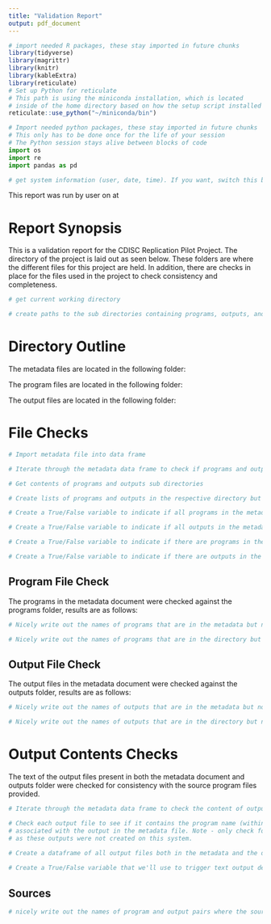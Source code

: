 ```yaml
---
title: "Validation Report"
output: pdf_document
---
```


<!-- README                                                                             -->
<!-- This is the blank template file. We've provided minimal amounts of code and        -->
<!-- only comments to help you through. Use this file if you'd like to do everything    -->
<!-- from scratch - or really, do what you want! If you're new to Python and don't know -->
<!-- where to start, we recommend the validation-report-guided.Rmd file.                -->
<!-- Be sure to look for parts of this file  that state <your code here> and complete   -->
<!-- those sections, but otherwise this document is largely independent.                -->
```r
# import needed R packages, these stay imported in future chunks
library(tidyverse)
library(magrittr)
library(knitr)
library(kableExtra)
library(reticulate)
# Set up Python for reticulate
# This path is using the miniconda installation, which is located
# inside of the home directory based on how the setup script installed it
reticulate::use_python("~/miniconda/bin")
```
```python
# Import needed python packages, these stay imported in future chunks
# This only has to be done once for the life of your session
# The Python session stays alive between blocks of code
import os
import re
import pandas as pd
```

<!-- begin breakout one                                                                       -->
<!-- Goals:                                                                                   -->
<!--  - Report the run date/time and user (R or Python - your preference)                     -->
<!--  - Store the absolute paths to the programs, outputs, and metadata directories in Python -->
<!--  - Report each of these paths inline in bold markdown text                               -->
```r
# get system information (user, date, time). If you want, switch this block to Python

```

<!-- Report the user, date, and time -->
This report was run by user <your code here> on <your code here> at <your code here>

# Report Synopsis
This is a validation report for the CDISC Replication Pilot Project.  The directory of the project is laid out as seen below.  These folders are where the different files for this project are held.  In addition, there are checks in place for the files used in the project to check consistency and completeness.

```python
# get current working directory

# create paths to the sub directories containing programs, outputs, and metadata 

```

# Directory Outline

<!-- Python variables are accessible inside the `py` variable in your R session -->
The metadata files are located in the following folder:  
<your code here>

The program files are located in the following folder: 
<your code here>

The output files are located in the following folder:  
<your code here>

<!-- end breakout one -->

<!-- begin breakout two -->
<!-- Goals:                                                                               -->
<!--  - Gather names of files in the programs and outputs folders                         -->
<!--  - Read in the metadata file metadata/metadata.csv. Review this file and familiarize -->
<!--    yourself with the contents                                                        -->
<!--  - Bidirectionally check the metadata and directories for programs and outputs       -->
<!--  - Create Boolean variables for                                                      -->
<!--    - Any programs missing?                                                           -->
<!--    - Programs in folder not in metadata?                                             -->
<!--    - Any outputs missing?                                                            -->
<!--    - Outputs in folder not in metadata?                                              -->
<!--                       Use one Python code block to do all of this                    -->

# File Checks
```python

# Import metadata file into data frame

# Iterate through the metadata data frame to check if programs and outputs exist 

# Get contents of programs and outputs sub directories

# Create lists of programs and outputs in the respective directory but not in the metadata file

# Create a True/False variable to indicate if all programs in the metadata exist

# Create a True/False variable to indicate if all outputs in the metadata exist

# Create a True/False variable to indicate if there are programs in the directory not in the metadata

# Create a True/False variable to indicate if there are outputs in the directory not in the metadata

```
<!-- end breakout two -->

<!-- begin breakout three -->
<!-- - Use the 4 variables created earlier to output conditional markdown text
<!--   - Some/No programs missing
<!--   - Some/No programs present in folder not in metadata
<!--   - Some/No outputs missing
<!--   - Some/No outputs present in folder not in metadata
<!-- - Create code blocks to output the detailed issues in a nicely presented table -->

## Program File Check

The programs in the metadata document were checked against the programs folder, results are as follows:  
<!-- Use inline R code to write different text depending on whether the programs -->
<!-- were missing from the metadata document                                     -->
<your code here>

<!-- Display this table only if programs are in the metadata but not directory --> 
<!-- Note in eval option in the code block below - you can use variables in your session -->
<!-- to control if the block is evaluated or not. Here, we can control whether or not a  -->
<!-- table is written.                                                                   -->
```r
# Nicely write out the names of programs that are in the metadata but not directory

```  

<!-- Same idea as above, but now we're reporting programs in the folder that weren't in the metadata -->
<your code here>

<!-- Display this table only if programs are in the directory but not metadata --> 
<!-- Set the eval option in the block below -->
```r
# Nicely write out the names of programs that are in the directory but not metadata

```

## Output File Check

<!-- The lines below repeat all of the same checks, but now for the outputs folder -->
The output files in the metadata document were checked against the outputs folder, results are as follows:  

<!-- Use inline R code to write different text depending on whether the outputs  -->
<!-- were missing from the metadata document                                     -->
<your code here>

<!-- Display this table only if outputs are in the metadata but not directory --> 
```r
# Nicely write out the names of outputs that are in the metadata but not directory

```  

<!-- Same idea as above, but now we're reporting outputs in the folder that weren't in the metadata -->
<your code here>

<!-- Display this table only if outputs are in the directory but not metadata --> 
```r
# Nicely write out the names of outputs that are in the directory but not metadata

```

<!-- end breakout three -->

<!-- begin breakout four -->
<!-- - Pass over the metadata data set from before and check if the source file name is in the output file                  -->
<!-- - Create a new data frame of just records where the output is in both the metadata and the outputs directory           -->
<!-- - Create a variables that's True if all the source file names are in their outputs, and false if not                   -->
<!-- - Create a section that dynamically tells us if something is wrong and outputs issues in a nicely presented data frame -->

# Output Contents Checks

The text of the output files present in both the metadata document and outputs folder were checked for consistency with the source program files provided.

<!-- In this block, we're checking the output RTF document to look for a line containing the   -->
<!-- program name that should have created this output document. This is a quick and dirty way -->
<!-- to check if there was a footnote the contained the executing program name.                -->
```python
# Iterate through the metadata data frame to check the content of output files 

# Check each output file to see if it contains the program name (within the programs folder)
# associated with the output in the metadata file. Note - only check for the path program/<filename>
# as these outputs were not created on this system.
   
# Create a dataframe of all output files both in the metadata and the directory

# Create a True/False variable that we'll use to trigger text output depending on if the sources were correct

```
## Sources

<!-- Similar to before, we're writing different text based on whether or not there were any problems with the sources -->
<your code here>

<!-- Display a table of outputs with issues in the source footnotes based on the dataframe created above -->
```r
# nicely write out the names of program and output pairs where the source is wrong

``` 
<!-- end breakout four -->
